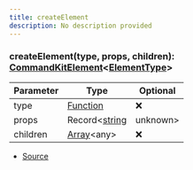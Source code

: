 ```yaml
---
title: createElement
description: No description provided
---
```



### createElement(type, props, children): [CommandKitElement](/docs/api-reference/types/CommandKitElement)\<[ElementType](/docs/api-reference/types/ElementType)>

| Parameter | Type | Optional |
| ----------- | ----------- | ----------- |
| type | [Function](https://developer.mozilla.org/en-US/docs/Web/JavaScript/Reference/Global_Objects/Function) | ❌ |
| props | Record\<[string](https://developer.mozilla.org/en-US/docs/Web/JavaScript/Reference/Global_Objects/String) | unknown> | ❌ |
| children | [Array](https://developer.mozilla.org/en-US/docs/Web/JavaScript/Reference/Global_Objects/Array)\<any> | ❌ |


- [Source](https://github.com/underctrl-io/commandkit/blob/98b939d6fdf8beaae597b4dc0351a139da52ee8d/packages/commandkit/src/components/common/element.ts#L58)